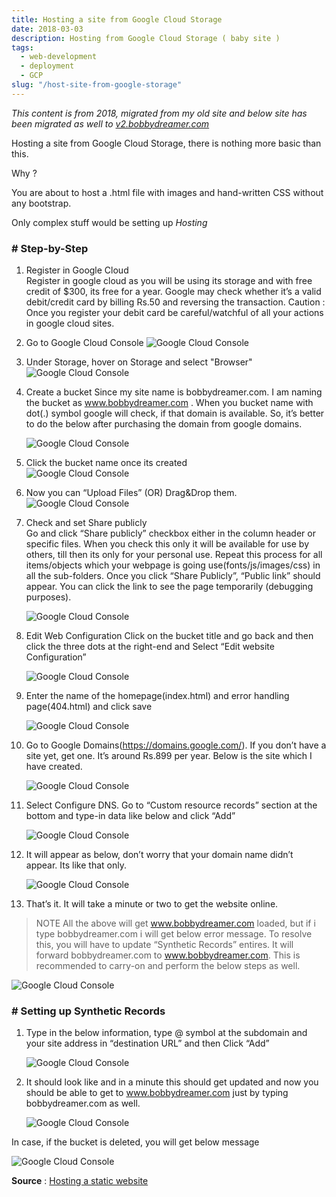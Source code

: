 ```yaml
---
title: Hosting a site from Google Cloud Storage
date: 2018-03-03
description: Hosting from Google Cloud Storage ( baby site )
tags: 
  - web-development
  - deployment
  - GCP
slug: "/host-site-from-google-storage"
---
```


*This content is from 2018, migrated from my old site and below site has been migrated as well to [v2.bobbydreamer.com](http://www.v2.bobbydreamer.com)*     

Hosting a site from Google Cloud Storage, there is nothing more basic than this. 

Why ? 

You are about to host a .html file with images and hand-written CSS without any bootstrap. 

Only complex stuff would be setting up *Hosting*

### # Step-by-Step 

1. Register in Google Cloud    
    Register in google cloud as you will be using its storage and with free credit of $300, its free for a year. Google may check whether it’s a valid debit/credit card by billing Rs.50 and reversing the transaction. Caution : Once you register your debit card be careful/watchful of all your actions in google cloud sites.

1. Go to Google Cloud Console
    ![Google Cloud Console](./image001.png)

1. Under Storage, hover on Storage and select "Browser"
    ![Google Cloud Console](./image002.png)

1. Create a bucket
    Since my site name is bobbydreamer.com. I am naming the bucket as www.bobbydreamer.com . When you bucket name with dot(.) symbol google will check, if that domain is available. So, it’s better to do the below after purchasing the domain from google domains.

    ![Google Cloud Console](./image003.png)

1. Click the bucket name once its created    
    ![Google Cloud Console](./image004.png)

1. Now you can “Upload Files” (OR) Drag&Drop them.
    ![Google Cloud Console](./image006.png)

1. Check and set Share publicly    
    Go and click “Share publicly” checkbox either in the column header or specific files. When you check this only it will be available for use by others, till then its only for your personal use. Repeat this process for all items/objects which your webpage is going use(fonts/js/images/css) in all the sub-folders. Once you click “Share Publicly”, “Public link” should appear. You can click the link to see the page temporarily (debugging purposes).

    ![Google Cloud Console](./image007.jpg)

1. Edit Web Configuration
    Click on the bucket title and go back and then click the three dots at the right-end and Select “Edit website Configuration”

    ![Google Cloud Console](./image008.jpg)

1. Enter the name of the homepage(index.html) and error handling page(404.html) and click save

    ![Google Cloud Console](./image009.png)

1. Go to Google Domains(https://domains.google.com/). If you don’t have a site yet, get one. It’s around Rs.899 per year. Below is the site which I have created.    

    ![Google Cloud Console](./image010.png)

1. Select Configure DNS. Go to “Custom resource records” section at the bottom and type-in data like below and click “Add”

    ![Google Cloud Console](./image011.png)

1. It will appear as below, don’t worry that your domain name didn’t appear. Its like that only.
    
    ![Google Cloud Console](./image012.png)

1. That’s it. It will take a minute or two to get the website online.

> NOTE    All the above will get www.bobbydreamer.com loaded, but if i type bobbydreamer.com i will get below error message. To resolve this, you will have to update “Synthetic Records” entires. It will forward bobbydreamer.com to www.bobbydreamer.com. This is recommended to carry-on and perform the below steps as well.

![Google Cloud Console](./image013.png)

### # Setting up Synthetic Records

1. Type in the below information, type @ symbol at the subdomain and your site address in “destination URL” and then Click “Add”    

    ![Google Cloud Console](./image014.png)

1. It should look like and in a minute this should get updated and now you should be able to get to www.bobbydreamer.com just by typing bobbydreamer.com as well.

    ![Google Cloud Console](./image015.png)

In case, if the bucket is deleted, you will get below message

![Google Cloud Console](./image016.png)
 
 **Source** : [Hosting a static website](https://cloud.google.com/storage/docs/hosting-static-website)

 